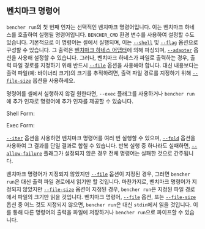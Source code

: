 
## 벤치마크 명령어

`bencher run`의 첫 번째 인자는 선택적인 벤치마크 명령어입니다.
이는 벤치마크 하네스를 호출하여 실행될 명령어입니다.
`BENCHER_CMD` 환경 변수를 사용하여 설정할 수도 있습니다.
기본적으로 이 명령어는 셸에서 실행되며, 이는 [`--shell`][shell option] 및 [`--flag`][flag option] 옵션으로 구성할 수 있습니다.
그 출력은 [벤치마크 하네스 어댑터][벤치마크 하네스 어댑터]에 의해 파싱되며, [`--adapter`][adapter option] 옵션을 사용해 설정할 수 있습니다.
그러나, 벤치마크 하네스가 파일로 출력하는 경우, 출력 파일 경로를 지정하기 위해 반드시 [`--file`][file option] 옵션을 사용해야 합니다.
대신 내용보다는 출력 파일(예: 바이너리 크기)의 크기를 추적하려면, 출력 파일 경로를 지정하기 위해 [`--file-size`][file size option] 옵션을 사용하세요.

명령어를 셸에서 실행하지 않길 원한다면, `--exec` 플래그를 사용하거나 `bencher run`에 추가 인자로 명령어에 추가 인자를 제공할 수 있습니다.

Shell Form:
<ShellForm />

Exec Form:
<ExecForm />

[`--iter`][iter option] 옵션을 사용하면 벤치마크 명령어를 여러 번 실행할 수 있으며,
[`--fold`][fold option] 옵션을 사용하여 그 결과를 단일 결과로 합칠 수 있습니다.
반복 실행 중 하나라도 실패하면, [`--allow-failure`][allow failure flag] 플래그가 설정되지 않은 경우 전체 명령어는 실패한 것으로 간주됩니다.

벤치마크 명령어가 지정되지 않았지만 [`--file`][file option] 옵션이 지정된 경우, 그러면 `bencher run`은 대신 출력 파일 경로에서 읽기만 할 것입니다.
마찬가지로, 벤치마크 명령어가 지정되지 않았지만 [`--file-size`][file size option] 옵션이 지정된 경우, `bencher run`은 지정된 파일 경로에서 파일의 크기만 읽을 것입니다.
벤치마크 명령어, [`--file`][file option] 옵션, 또는 [`--file-size`][file size option] 옵션 중 어느 것도 지정되지 않으면,
`bencher run`은 대신 `stdin`에서 읽을 것입니다.
이를 통해 다른 명령어의 출력을 파일에 저장하거나 `bencher run`으로 파이프할 수 있습니다.

[벤치마크 하네스 어댑터]: /ko/docs/explanation/adapters/

[shell option]: #--shell-shell
[flag option]: #--flag-flag
[adapter option]: #--adapter-adapter
[file option]: #--file-file
[file size option]: #--file-size-file
[iter option]: #--iter-iter
[fold option]: #--fold-fold
[allow failure flag]: #--allow-failure